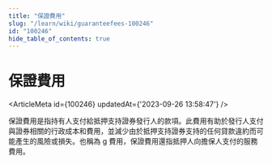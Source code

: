```yaml
---
title: "保證費用"
slug: "/learn/wiki/guaranteefees-100246"
id: "100246"
hide_table_of_contents: true
---
```



# 保證費用

<ArticleMeta id={100246} updatedAt={'2023-09-26 13:58:47'} />
<div className='border-solid border-b border-t-0 my-4 border-[var(--ifm-color-gray-300)]' />

保證費用是指持有人支付給抵押支持證券發行人的款項。此費用有助於發行人支付與證券相關的行政成本和費用，並減少由於抵押支持證券支持的任何貸款違約而可能產生的風險或損失。也稱為 g 費用，保證費用還指抵押人向擔保人支付的服務費用。
